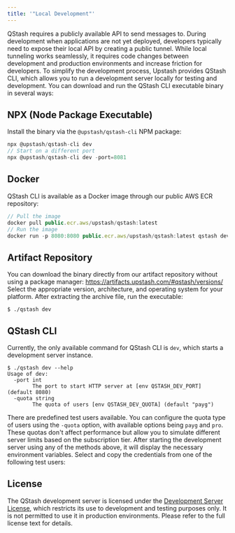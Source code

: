 ```yaml
---
title: '"Local Development"'
---
```

QStash requires a publicly available API to send messages to.
During development when applications are not yet deployed, developers typically need to expose their local API by creating a public tunnel.
While local tunneling works seamlessly, it requires code changes between development and production environments and increase friction for developers.
To simplify the development process, Upstash provides QStash CLI, which allows you to run a development server locally for testing and development.
You can download and run the QStash CLI executable binary in several ways:
## NPX (Node Package Executable)
Install the binary via the `@upstash/qstash-cli` NPM package:
```javascript
npx @upstash/qstash-cli dev
// Start on a different port
npx @upstash/qstash-cli dev -port=8081
```
## Docker
QStash CLI is available as a Docker image through our public AWS ECR repository:
```javascript
// Pull the image
docker pull public.ecr.aws/upstash/qstash:latest
// Run the image
docker run -p 8080:8080 public.ecr.aws/upstash/qstash:latest qstash dev
```
## Artifact Repository
You can download the binary directly from our artifact repository without using a package manager:
https://artifacts.upstash.com/#qstash/versions/
Select the appropriate version, architecture, and operating system for your platform.
After extracting the archive file, run the executable:
```
$ ./qstash dev
```
## QStash CLI
Currently, the only available command for QStash CLI is `dev`, which starts a development server instance.
```
$ ./qstash dev --help
Usage of dev:
  -port int
        The port to start HTTP server at [env QSTASH_DEV_PORT] (default 8080)
  -quota string
        The quota of users [env QSTASH_DEV_QUOTA] (default "payg")
```
There are predefined test users available. You can configure the quota type of users using the `-quota` option, with available options being `payg` and `pro`.
These quotas don't affect performance but allow you to simulate different server limits based on the subscription tier.
After starting the development server using any of the methods above, it will display the necessary environment variables.
Select and copy the credentials from one of the following test users:
## License
The QStash development server is licensed under the [Development Server License](/qstash/misc/license), which restricts its use to development and testing purposes only.
It is not permitted to use it in production environments. Please refer to the full license text for details.